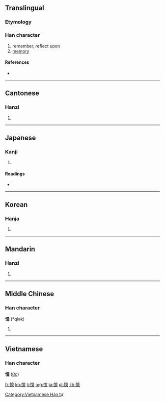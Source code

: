 {{also|忆}}
==Translingual==

===Etymology===
{{Han compound|心|意|c1=s|c2=p|t1=heart|t2=thought|ls=psc}}

===Han character===
{{Han char|rn=61|rad=心|as=13|sn=16|four=9003<sub>6</sub>|canj=心卜廿心 (PYTP)}}

# remember, reflect upon
# [[memory]]

====References====
* {{Han ref|kx=0404.330|dkj=11295|dj=0744.270|hdz=42362.130|uh=61B6|ud=25014|bh=BED0|bd=48848}}

----

==Cantonese==

===Hanzi===
{{yue-hanzi|jyut=|y=yik1|sim=忆}}

# {{defn|lang=yue|sort=心13}}

----

==Japanese==

===Kanji===
{{ja-kanji|grade=c|rs=心13}}

# {{defn|lang=ja|sort=心13}}

====Readings====
* {{ja-readings|on=[[おく]] (oku)|kun=[[おぼえる]] (oboeru), [[おもう]] (omou)}}

----

==Korean==

===Hanja===
{{ko-hanja|hangeul=억|eumhun=|rv=eok|mr=ŏk|y=ek}}

# {{defn|lang=ko|sort=心13}}

----

==Mandarin==

===Hanzi===
{{cmn-hanzi|sim=忆|pin=[[yì]] ([[yi4]])|wg=i<sup>4</sup>}}

# {{defn|lang=cmn|sort=心13}}

----

==Middle Chinese==

===Han character===
'''憶''' (*qiək)<!--asterisk indicates that this character appears more than four times in the Tang Dynasty corpus of literature-->
# {{defn|lang=zhx-mid|sort=心13}}

----

==Vietnamese==
===Han character===
'''憶''' ([[ức]])

[[Category:Vietnamese Hán tự]]

[[fr:憶]]
[[ko:憶]]
[[li:憶]]
[[mg:憶]]
[[ja:憶]]
[[pl:憶]]
[[zh:憶]]